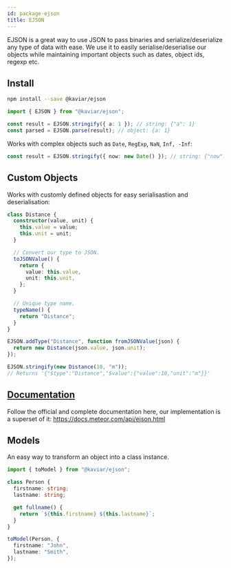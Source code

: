 ```yaml
---
id: package-ejson
title: EJSON
---
```



<PackageHeader version="1.2.7" packageName="ejson" containsTypeDefs />

EJSON is a great way to use JSON to pass binaries and serialize/deserialize any type of data with ease. We use it to easily serialise/deserialise our objects while maintaining important objects such as dates, object ids, regexp etc.

## Install

```bash
npm install --save @kaviar/ejson
```

```ts
import { EJSON } from "@kaviar/ejson";

const result = EJSON.stringify({ a: 1 }); // string: {"a": 1}
const parsed = EJSON.parse(result); // object: {a: 1}
```

Works with complex objects such as `Date`, `RegExp`, `NaN`, `Inf, -Inf`:

```ts
const result = EJSON.stringify({ now: new Date() }); // string: {"now": { "$date": 100000000 }}
```

## Custom Objects

Works with customly defined objects for easy serialisastion and deserialisation:

```ts
class Distance {
  constructor(value, unit) {
    this.value = value;
    this.unit = unit;
  }

  // Convert our type to JSON.
  toJSONValue() {
    return {
      value: this.value,
      unit: this.unit,
    };
  }

  // Unique type name.
  typeName() {
    return "Distance";
  }
}

EJSON.addType("Distance", function fromJSONValue(json) {
  return new Distance(json.value, json.unit);
});

EJSON.stringify(new Distance(10, "m"));
// Returns '{"$type":"Distance","$value":{"value":10,"unit":"m"}}'
```

## [Documentation](https://docs.meteor.com/api/ejson.html)

Follow the official and complete documentation here, our implementation is a superset of it:
https://docs.meteor.com/api/ejson.html

## Models

An easy way to transform an object into a class instance.

```ts
import { toModel } from "@kaviar/ejson";

class Person {
  firstname: string;
  lastname: string;

  get fullname() {
    return `${this.firstname} ${this.lastname}`;
  }
}

toModel(Person, {
  firstname: "John",
  lastname: "Smith",
});
```
